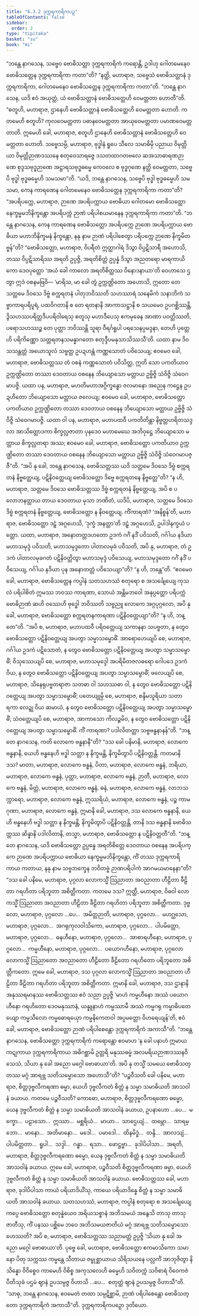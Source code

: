 ```yaml
---
title: "6.3.2 ဒုက္ကရကာရိကပဉှ"
tableOfContents: false
sidebar:
  order: 2
type: "tipitaka"
basket: "su"
book: "mi"
---
```



<DynamicBreadcrumb />

<Division number="191" book="mi" e="ch" v="28">

<Paragraph number="1244" book="mi">
“ဘန္တေ နာဂသေန, သဗ္ဗေဝ ဗောဓိသတ္တာ ဒုက္ကရကာရိကံ ကရောန္တိ, ဥဒါဟု ဂေါတမေနေဝ ဗောဓိသတ္တေန ဒုက္ကရကာရိကာ ကတာ”တိ? “နတ္ထိ, မဟာရာဇ, သဗ္ဗေသံ ဗောဓိသတ္တာနံ ဒုက္ကရကာရိကာ, ဂေါတမေနေဝ ဗောဓိသတ္တေန ဒုက္ကရကာရိကာ ကတာ”တိ.
</Paragraph>

<Paragraph number="1245" book="mi">
“ဘန္တေ နာဂသေန, ယဒိ ဧဝံ အယုတ္တံ, ယံ ဗောဓိသတ္တာနံ ဗောဓိသတ္တေဟိ ဝေမတ္တတာ ဟောတီ”တိ. “စတူဟိ, မဟာရာဇ, ဌာနေဟိ ဗောဓိသတ္တာနံ ဗောဓိသတ္တေဟိ ဝေမတ္တတာ ဟောတိ. ကတမေဟိ စတူဟိ? ကုလဝေမတ္တတာ ပဓာနဝေမတ္တတာ အာယုဝေမတ္တတာ ပမာဏဝေမတ္တတာတိ. ဣမေဟိ ခေါ, မဟာရာဇ, စတူဟိ ဌာနေဟိ ဗောဓိသတ္တာနံ ဗောဓိသတ္တေဟိ ဝေမတ္တတာ ဟောတိ. သဗ္ဗေသမ္ပိ, မဟာရာဇ, ဗုဒ္ဓါနံ ရူပေ သီလေ သမာဓိမှိ ပညာယ ဝိမုတ္တိယာ ဝိမုတ္တိဉာဏဒဿနေ စတုဝေသာရဇ္ဇေ ဒသတထာဂတဗလေ ဆအသာဓာရဏဉာဏေ စုဒ္ဒသဗုဒ္ဓဉာဏေ အဋ္ဌာရသဗုဒ္ဓဓမ္မေ ကေဝလေ စ ဗုဒ္ဓဂုဏေ နတ္ထိ ဝေမတ္တတာ, သဗ္ဗေပိ ဗုဒ္ဓါ ဗုဒ္ဓဓမ္မေဟိ သမသမာ”တိ.
</Paragraph>

<Paragraph number="1246" book="mi">
“ယဒိ, ဘန္တေ နာဂသေန, သဗ္ဗေပိ ဗုဒ္ဓါ ဗုဒ္ဓဓမ္မေဟိ သမသမာ, ကေန ကာရဏေန ဂေါတမေနေဝ ဗောဓိသတ္တေန ဒုက္ကရကာရိကာ ကတာ”တိ? “အပရိပက္ကေ, မဟာရာဇ, ဉာဏေ အပရိပက္ကာယ ဗောဓိယာ ဂေါတမော ဗောဓိသတ္တော နေက္ခမ္မမဘိနိက္ခန္တော အပရိပက္ကံ ဉာဏံ ပရိပါစယမာနေန ဒုက္ကရကာရိကာ ကတာ”တိ.
</Paragraph>

<Paragraph number="1247" book="mi">
“ဘန္တေ နာဂသေန, ကေန ကာရဏေန ဗောဓိသတ္တော အပရိပက္ကေ ဉာဏေ အပရိပက္ကာယ ဗောဓိယာ မဟာဘိနိက္ခမနံ နိက္ခန္တော, နနု နာမ ဉာဏံ ပရိပါစေတွာ ပရိပက္ကေ ဉာဏေ နိက္ခမိတဗ္ဗန်”တိ?
</Paragraph>

<Paragraph number="1248" book="mi">
“ဗောဓိသတ္တော, မဟာရာဇ, ဝိပရီတံ ဣတ္ထာဂါရံ ဒိသွာ ဝိပ္ပဋိသာရီ အဟောသိ, တဿ ဝိပ္ပဋိသာရိဿ အရတိ ဥပ္ပဇ္ဇိ, အရတိစိတ္တံ ဥပ္ပန္နံ ဒိသွာ အညတရော မာရကာယိကော ဒေဝပုတ္တော ‘အယံ ခေါ ကာလော အရတိစိတ္တဿ ဝိနောဒနာယာ’တိ ဝေဟာသေ ဌတွာ ဣဒံ ဝစနမဗြဝိ—
</Paragraph>

<Paragraph number="1249" book="mi">
‘မာရိသ, မာ ခေါ တွံ ဥက္ကဏ္ဌိတော အဟောသိ, ဣတော တေ သတ္တမေ ဒိဝသေ ဒိဗ္ဗံ စက္ကရတနံ ပါတုဘဝိဿတိ သဟဿာရံ သနေမိကံ သနာဘိကံ သဗ္ဗာကာရပရိပူရံ, ပထဝိဂတာနိ စ တေ ရတနာနိ အာကာသဋ္ဌာနိ စ သယမေဝ ဥပဂစ္ဆိဿန္တိ, ဒွိသဟဿပရိတ္တဒီပပရိဝါရေသု စတူသု မဟာဒီပေသု ဧကမုခေန အာဏာ ပဝတ္တိဿတိ, ပရောသဟဿဉ္စ တေ ပုတ္တာ ဘဝိဿန္တိ သူရာ ဝီရင်္ဂရူပါ ပရသေနပ္ပမဒ္ဒနာ, တေဟိ ပုတ္တေဟိ ပရိကိဏ္ဏော သတ္တရတနသမန္နာဂတော စတုဒ္ဒီပမနုသာသိဿသီ’တိ.
</Paragraph>

<Paragraph number="1250" book="mi">
ယထာ နာမ ဒိဝသသန္တတ္တံ အယောသူလံ သဗ္ဗတ္ထ ဥပဍဟန္တံ ကဏ္ဏသောတံ ပဝိသေယျ; ဧဝမေဝ ခေါ, မဟာရာဇ, ဗောဓိသတ္တဿ တံ ဝစနံ ကဏ္ဏသောတံ ပဝိသိတ္ထ, ဣတိ သော ပကတိယာဝ ဥက္ကဏ္ဌိတော တဿာ ဒေဝတာယ ဝစနေန ဘိယျောသော မတ္တာယ ဥဗ္ဗိဇ္ဇိ သံဝိဇ္ဇိ သံဝေဂမာပဇ္ဇိ.
</Paragraph>

<Paragraph number="1251" book="mi">
ယထာ ပန, မဟာရာဇ, မဟတိမဟာအဂ္ဂိက္ခန္ဓော ဇလမာနော အညေန ကဋ္ဌေန ဥပဍဟိတော ဘိယျောသော မတ္တာယ ဇလေယျ; ဧဝမေဝ ခေါ, မဟာရာဇ, ဗောဓိသတ္တော ပကတိယာဝ ဥက္ကဏ္ဌိတော တဿာ ဒေဝတာယ ဝစနေန ဘိယျောသော မတ္တာယ ဥဗ္ဗိဇ္ဇိ သံဝိဇ္ဇိ သံဝေဂမာပဇ္ဇိ.
</Paragraph>

<Paragraph number="1252" book="mi">
ယထာ ဝါ ပန, မဟာရာဇ, မဟာပထဝီ ပကတိတိန္တာ နိဗ္ဗတ္တဟရိတသဒ္ဒလာ အာသိတ္တောဒကာ စိက္ခလ္လဇာတာ ပုနဒေဝ မဟာမေဃေ အဘိဝုဋ္ဌေ ဘိယျောသော မတ္တာယ စိက္ခလ္လတရာ အဿ; ဧဝမေဝ ခေါ, မဟာရာဇ, ဗောဓိသတ္တော ပကတိယာဝ ဥက္ကဏ္ဌိတော တဿာ ဒေဝတာယ ဝစနေန ဘိယျောသော မတ္တာယ ဥဗ္ဗိဇ္ဇိ သံဝိဇ္ဇိ သံဝေဂမာပဇ္ဇီ”တိ.
</Paragraph>

<Paragraph number="1253" book="mi">
“အပိ နု ခေါ, ဘန္တေ နာဂသေန, ဗောဓိသတ္တဿ ယဒိ သတ္တမေ ဒိဝသေ ဒိဗ္ဗံ စက္ကရတနံ နိဗ္ဗတ္တေယျ, ပဋိနိဝတ္တေယျ ဗောဓိသတ္တော ဒိဗ္ဗေ စက္ကရတနေ နိဗ္ဗတ္တေ”တိ? “န ဟိ, မဟာရာဇ, သတ္တမေ ဒိဝသေ ဗောဓိသတ္တဿ ဒိဗ္ဗံ စက္ကရတနံ နိဗ္ဗတ္တေယျ, အပိ စ ပလောဘနတ္ထာယ တာယ ဒေဝတာယ မုသာ ဘဏိတံ, ယဒိပိ, မဟာရာဇ, သတ္တမေ ဒိဝသေ ဒိဗ္ဗံ စက္ကရတနံ နိဗ္ဗတ္တေယျ, ဗောဓိသတ္တော န နိဝတ္တေယျ. ကိံကာရဏံ? ‘အနိစ္စန်’တိ, မဟာရာဇ, ဗောဓိသတ္တော ဒဠှံ အဂ္ဂဟေသိ, ‘ဒုက္ခံ အနတ္တာ’တိ ဒဠှံ အဂ္ဂဟေသိ, ဥပါဒါနက္ခယံ ပတ္တော.
</Paragraph>

<Paragraph number="1254" book="mi">
ယထာ, မဟာရာဇ, အနောတတ္တဒဟတော ဥဒကံ ဂင်္ဂံ နဒိံ ပဝိသတိ, ဂင်္ဂါယ နဒိယာ မဟာသမုဒ္ဒံ ပဝိသတိ, မဟာသမုဒ္ဒတော ပါတာလမုခံ ပဝိသတိ, အပိ နု, မဟာရာဇ, တံ ဥဒကံ ပါတာလမုခဂတံ ပဋိနိဝတ္တိတွာ မဟာသမုဒ္ဒံ ပဝိသေယျ, မဟာသမုဒ္ဒတော ဂင်္ဂံ နဒိံ ပဝိသေယျ, ဂင်္ဂါယ နဒိယာ ပုန အနောတတ္တံ ပဝိသေယျာ”တိ? “န ဟိ, ဘန္တေ”တိ. “ဧဝမေဝ ခေါ, မဟာရာဇ, ဗောဓိသတ္တေန ကပ္ပါနံ သတသဟဿံ စတုရော စ အသင်္ချေယျေ ကုသလံ ပရိပါစိတံ ဣမဿ ဘဝဿ ကာရဏာ, သောယံ အန္တိမဘဝေါ အနုပ္ပတ္တော ပရိပက္ကံ ဗောဓိဉာဏံ ဆဟိ ဝဿေဟိ ဗုဒ္ဓေါ ဘဝိဿတိ သဗ္ဗညူ လောကေ အဂ္ဂပုဂ္ဂလော, အပိ နု ခေါ, မဟာရာဇ, ဗောဓိသတ္တော စက္ကရတနကာရဏာ ပဋိနိဝတ္တေယျာ”တိ? “န ဟိ, ဘန္တေ”တိ.
</Paragraph>

<Paragraph number="1255" book="mi">
“အပိ စ, မဟာရာဇ, မဟာပထဝီ ပရိဝတ္တေယျ သကာနနာ သပဗ္ဗတာ, န တွေဝ ဗောဓိသတ္တော ပဋိနိဝတ္တေယျ အပတွာ သမ္မာသမ္ဗောဓိံ. အာရောဟေယျပိ စေ, မဟာရာဇ, ဂင်္ဂါယ ဥဒကံ ပဋိသောတံ, န တွေဝ ဗောဓိသတ္တော ပဋိနိဝတ္တေယျ အပတွာ သမ္မာသမ္ဗောဓိံ; ဝိသုဿေယျပိ စေ, မဟာရာဇ, မဟာသမုဒ္ဒေါ အပရိမိတဇလဓရော ဂေါပဒေ ဥဒကံ ဝိယ, န တွေဝ ဗောဓိသတ္တော ပဋိနိဝတ္တေယျ အပတွာ သမ္မာသမ္ဗောဓိံ; ဖလေယျပိ စေ, မဟာရာဇ, သိနေရုပဗ္ဗတရာဇာ သတဓာ ဝါ သဟဿဓာ ဝါ, န တွေဝ ဗောဓိသတ္တော ပဋိနိဝတ္တေယျ အပတွာ သမ္မာသမ္ဗောဓိံ; ပတေယျုမ္ပိ စေ, မဟာရာဇ, စန္ဒိမသူရိယာ သတာရကာ လေဍ္ဍု ဝိယ ဆမာယံ, န တွေဝ ဗောဓိသတ္တော ပဋိနိဝတ္တေယျ အပတွာ သမ္မာသမ္ဗောဓိံ; သံဝတ္တေယျပိ စေ, မဟာရာဇ, အာကာသော ကိလဉ္ဇမိဝ, န တွေဝ ဗောဓိသတ္တော ပဋိနိဝတ္တေယျ အပတွာ သမ္မာသမ္ဗောဓိံ. ကိံ ကာရဏာ? ပဒါလိတတ္တာ သဗ္ဗဗန္ဓနာနန်”တိ.
</Paragraph>

<Paragraph number="1256" book="mi">
“ဘန္တေ နာဂသေန, ကတိ လောကေ ဗန္ဓနာနီ”တိ? “ဒသ ခေါ ပနိမာနိ, မဟာရာဇ, လောကေ ဗန္ဓနာနိ, ယေဟိ ဗန္ဓနေဟိ ဗဒ္ဓါ သတ္တာ န နိက္ခမန္တိ, နိက္ခမိတွာပိ ပဋိနိဝတ္တန္တိ. ကတမာနိ ဒသ? မာတာ, မဟာရာဇ, လောကေ ဗန္ဓနံ, ပိတာ, မဟာရာဇ, လောကေ ဗန္ဓနံ, ဘရိယာ, မဟာရာဇ, လောကေ ဗန္ဓနံ, ပုတ္တာ, မဟာရာဇ, လောကေ ဗန္ဓနံ, ဉာတီ, မဟာရာဇ, လောကေ ဗန္ဓနံ, မိတ္တံ, မဟာရာဇ, လောကေ ဗန္ဓနံ, ဓနံ, မဟာရာဇ, လောကေ ဗန္ဓနံ, လာဘသက္ကာရော, မဟာရာဇ, လောကေ ဗန္ဓနံ, ဣဿရိယံ, မဟာရာဇ, လောကေ ဗန္ဓနံ, ပဉ္စ ကာမဂုဏာ, မဟာရာဇ, လောကေ ဗန္ဓနံ, ဣမာနိ ခေါ, မဟာရာဇ, ဒသ လောကေ ဗန္ဓနာနိ, ယေဟိ ဗန္ဓနေဟိ ဗဒ္ဓါ သတ္တာ န နိက္ခမန္တိ, နိက္ခမိတွာပိ ပဋိနိဝတ္တန္တိ, တာနိ ဒသ ဗန္ဓနာနိ ဗောဓိသတ္တဿ ဆိန္နာနိ ပဒါလိတာနိ, တသ္မာ, မဟာရာဇ, ဗောဓိသတ္တော န ပဋိနိဝတ္တတီ”တိ.
</Paragraph>

<Paragraph number="1257" book="mi">
“ဘန္တေ နာဂသေန, ယဒိ ဗောဓိသတ္တော ဥပ္ပန္နေ အရတိစိတ္တေ ဒေဝတာယ ဝစနေန အပရိပက္ကေ ဉာဏေ အပရိပက္ကာယ ဗောဓိယာ နေက္ခမ္မမဘိနိက္ခန္တော, ကိံ တဿ ဒုက္ကရကာရိကာယ ကတာယ, နနု နာမ သဗ္ဗဘက္ခေန ဘဝိတဗ္ဗံ ဉာဏပရိပါကံ အာဂမယမာနေနာ”တိ?
</Paragraph>

<Paragraph number="1258" book="mi">
“ဒသ ခေါ ပနိမေ, မဟာရာဇ, ပုဂ္ဂလာ လောကသ္မိံ ဩညာတာ အဝညာတာ ဟီဠိတာ ခီဠိတာ ဂရဟိတာ ပရိဘူတာ အစိတ္တီကတာ. ကတမေ ဒသ? ဣတ္ထီ, မဟာရာဇ, ဝိဓဝါ လောကသ္မိံ ဩညာတာ အဝညာတာ ဟီဠိတာ ခီဠိတာ ဂရဟိတာ ပရိဘူတာ အစိတ္တီကတာ. ဒုဗ္ဗလော, မဟာရာဇ, ပုဂ္ဂလော …ပေ…  အမိတ္တဉာတိ, မဟာရာဇ, ပုဂ္ဂလော…  မဟဂ္ဃသော, မဟာရာဇ, ပုဂ္ဂလော…  အဂရုကုလဝါသိကော, မဟာရာဇ, ပုဂ္ဂလော…  ပါပမိတ္တော, မဟာရာဇ, ပုဂ္ဂလော…  ဓနဟီနော, မဟာရာဇ, ပုဂ္ဂလော…  အာစာရဟီနော, မဟာရာဇ, ပုဂ္ဂလော…  ကမ္မဟီနော, မဟာရာဇ, ပုဂ္ဂလော…  ပယောဂဟီနော, မဟာရာဇ, ပုဂ္ဂလော လောကသ္မိံ ဩညာတော အဝညာတော ဟီဠိတော ခီဠိတော ဂရဟိတော ပရိဘူတော အစိတ္တီကတော. ဣမေ ခေါ, မဟာရာဇ, ဒသ ပုဂ္ဂလာ လောကသ္မိံ ဩညာတာ အဝညာတာ ဟီဠိတာ ခီဠိတာ ဂရဟိတာ ပရိဘူတာ အစိတ္တီကတာ. ဣမာနိ ခေါ, မဟာရာဇ, ဒသ ဌာနာနိ အနုဿရမာနဿ ဗောဓိသတ္တဿ ဧဝံ သညာ ဥပ္ပဇ္ဇိ ‘မာဟံ ကမ္မဟီနော အဿံ ပယောဂဟီနော ဂရဟိတော ဒေဝမနုဿာနံ, ယန္နူနာဟံ ကမ္မဿာမီ အဿံ ကမ္မဂရု ကမ္မာဓိပတေယျော ကမ္မသီလော ကမ္မဓောရယှော ကမ္မနိကေတဝါ အပ္ပမတ္တော ဝိဟရေယျန်’တိ, ဧဝံ ခေါ, မဟာရာဇ, ဗောဓိသတ္တော ဉာဏံ ပရိပါစေန္တော ဒုက္ကရကာရိကံ အကာသီ”တိ.
</Paragraph>

<Paragraph number="1259" book="mi">
“ဘန္တေ နာဂသေန, ဗောဓိသတ္တော ဒုက္ကရကာရိကံ ကရောန္တော ဧဝမာဟ ‘န ခေါ ပနာဟံ ဣမာယ ကဋုကာယ ဒုက္ကရကာရိကာယ အဓိဂစ္ဆာမိ ဥတ္တရိ မနုဿဓမ္မံ အလမရိယဉာဏဒဿနဝိသေသံ, သိယာ နု ခေါ အညော မဂ္ဂေါ ဗောဓာယာ’တိ. အပိ နု တသ္မိံ သမယေ ဗောဓိသတ္တဿ မဂ္ဂံ အာရဗ္ဘ သတိသမ္မောသော အဟောသီ”တိ?
</Paragraph>

<Paragraph number="1260" book="mi">
“ပဉ္စဝီသတိ ခေါ ပနိမေ, မဟာရာဇ, စိတ္တဒုဗ္ဗလီကရဏာ ဓမ္မာ, ယေဟိ ဒုဗ္ဗလီကတံ စိတ္တံ န သမ္မာ သမာဓိယတိ အာသဝါနံ ခယာယ. ကတမေ ပဉ္စဝီသတိ? ကောဓော, မဟာရာဇ, စိတ္တဒုဗ္ဗလီကရဏော ဓမ္မော, ယေန ဒုဗ္ဗလီကတံ စိတ္တံ န သမ္မာ သမာဓိယတိ အာသဝါနံ ခယာယ, ဥပနာဟော …ပေ…  မက္ခော…  ပဠာသော…  ဣဿာ…  မစ္ဆရိယံ…  မာယာ…  သာဌေယျံ…  ထမ္ဘော…  သာရမ္ဘော…  မာနော…  အတိမာနော…  မဒေါ…  ပမာဒေါ…  ထိနမိဒ္ဓံ…  တန္ဒိ…  အာလသျံ…  ပါပမိတ္တတာ…  ရူပါ…  သဒ္ဒါ…  ဂန္ဓာ…  ရသာ…  ဖောဋ္ဌဗ္ဗာ…  ခုဒါပိပါသာ…  အရတိ, မဟာရာဇ, စိတ္တဒုဗ္ဗလီကရဏော ဓမ္မော, ယေန ဒုဗ္ဗလီကတံ စိတ္တံ န သမ္မာ သမာဓိယတိ အာသဝါနံ ခယာယ. ဣမေ ခေါ, မဟာရာဇ, ပဉ္စဝီသတိ စိတ္တဒုဗ္ဗလီကရဏာ ဓမ္မာ, ယေဟိ ဒုဗ္ဗလီကတံ စိတ္တံ န သမ္မာ သမာဓိယတိ အာသဝါနံ ခယာယ.
</Paragraph>

<Paragraph number="1261" book="mi">
ဗောဓိသတ္တဿ ခေါ, မဟာရာဇ, ခုဒါပိပါသာ ကာယံ ပရိယာဒိယိံသု, ကာယေ ပရိယာဒိန္နေ စိတ္တံ န သမ္မာ သမာဓိယတိ အာသဝါနံ ခယာယ. သတသဟဿံ, မဟာရာဇ, ကပ္ပါနံ စတုရော စ အသင်္ချေယျေ ကပ္ပေ ဗောဓိသတ္တော စတုန္နံယေဝ အရိယသစ္စာနံ အဘိသမယံ အနွေသိ တာသု တာသု ဇာတီသု, ကိံ ပနဿ ပစ္ဆိမေ ဘဝေ အဘိသမယဇာတိယံ မဂ္ဂံ အာရဗ္ဘ သတိသမ္မောသော ဟေဿတိ? အပိ စ, မဟာရာဇ, ဗောဓိသတ္တဿ သညာမတ္တံ ဥပ္ပဇ္ဇိ ‘သိယာ နု ခေါ အညော မဂ္ဂေါ ဗောဓာယာ’တိ. ပုဗ္ဗေ ခေါ, မဟာရာဇ, ဗောဓိသတ္တော ဧကမာသိကော သမာနော ပိတု သက္ကဿ ကမ္မန္တေ သီတာယ ဇမ္ဗုစ္ဆာယာယ သိရိသယနေ ပလ္လင်္ကံ အာဘုဇိတွာ နိသိန္နော ဝိဝိစ္စေဝ ကာမေဟိ ဝိစိစ္စ အကုသလေဟိ ဓမ္မေဟိ သဝိတက္ကံ သဝိစာရံ ဝိဝေကဇံ ပီတိသုခံ ပဌမံ ဈာနံ ဥပသမ္ပဇ္ဇ ဝိဟာသိ …ပေ…  စတုတ္ထံ ဈာနံ ဥပသမ္ပဇ္ဇ ဝိဟာသီ”တိ. “သာဓု, ဘန္တေ နာဂသေန, ဧဝမေတံ တထာ သမ္ပဋိစ္ဆာမိ, ဉာဏံ ပရိပါစေန္တော ဗောဓိသတ္တော ဒုက္ကရကာရိကံ အကာသီ”တိ.

</Paragraph>
</Division>

<Paragraph number="1262" type="center" book="mi">
ဒုက္ကရကာရိကပဉှော ဒုတိယော.
</Paragraph>